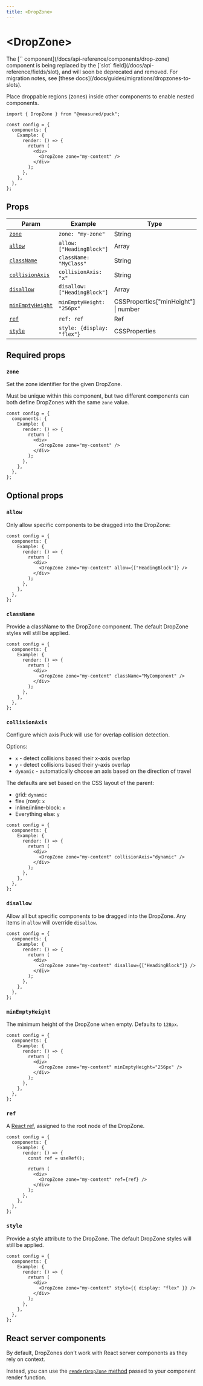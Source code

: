 ```yaml
---
title: <DropZone>
---
```



# \<DropZone\>

<Callout>
The [`<DropZone>` component](/docs/api-reference/components/drop-zone) component is being replaced by the [`slot` field](/docs/api-reference/fields/slot), and will soon be deprecated and removed. For migration notes, see [these docs](/docs/guides/migrations/dropzones-to-slots).
</Callout>

Place droppable regions (zones) inside other components to enable nested components.

```tsx {1,9} copy
import { DropZone } from "@measured/puck";

const config = {
  components: {
    Example: {
      render: () => {
        return (
          <div>
            <DropZone zone="my-content" />
          </div>
        );
      },
    },
  },
};
```

## Props

| Param                               | Example                      | Type                                 | Status   |
| ----------------------------------- | ---------------------------- | ------------------------------------ | -------- |
| [`zone`](#zone)                     | `zone: "my-zone"`            | String                               | Required |
| [`allow`](#allow)                   | `allow: ["HeadingBlock"]`    | Array                                | -        |
| [`className`](#classname)           | `className: "MyClass"`       | String                               | -        |
| [`collisionAxis`](#collisionaxis)   | `collisionAxis: "x"`         | String                               | -        |
| [`disallow`](#disallow)             | `disallow: ["HeadingBlock"]` | Array                                | -        |
| [`minEmptyHeight`](#minemptyheight) | `minEmptyHeight: "256px"`    | CSSProperties["minHeight"] \| number | -        |
| [`ref`](#ref)                       | `ref: ref`                   | Ref                                  | -        |
| [`style`](#style)                   | `style: {display: "flex"}`   | CSSProperties                        | -        |

## Required props

### `zone`

Set the zone identifier for the given DropZone.

Must be unique within this component, but two different components can both define DropZones with the same `zone` value.

```tsx /zone="my-content"/ copy
const config = {
  components: {
    Example: {
      render: () => {
        return (
          <div>
            <DropZone zone="my-content" />
          </div>
        );
      },
    },
  },
};
```

## Optional props

### `allow`

Only allow specific components to be dragged into the DropZone:

```tsx copy {7}
const config = {
  components: {
    Example: {
      render: () => {
        return (
          <div>
            <DropZone zone="my-content" allow={["HeadingBlock"]} />
          </div>
        );
      },
    },
  },
};
```

### `className`

Provide a className to the DropZone component. The default DropZone styles will still be applied.

```tsx copy {7}
const config = {
  components: {
    Example: {
      render: () => {
        return (
          <div>
            <DropZone zone="my-content" className="MyComponent" />
          </div>
        );
      },
    },
  },
};
```

### `collisionAxis`

Configure which axis Puck will use for overlap collision detection.

Options:

- `x` - detect collisions based their x-axis overlap
- `y` - detect collisions based their y-axis overlap
- `dynamic` - automatically choose an axis based on the direction of travel

The defaults are set based on the CSS layout of the parent:

- grid: `dynamic`
- flex (row): `x`
- inline/inline-block: `x`
- Everything else: `y`

```tsx copy {7}
const config = {
  components: {
    Example: {
      render: () => {
        return (
          <div>
            <DropZone zone="my-content" collisionAxis="dynamic" />
          </div>
        );
      },
    },
  },
};
```

### `disallow`

Allow all but specific components to be dragged into the DropZone. Any items in `allow` will override `disallow`.

```tsx copy {7}
const config = {
  components: {
    Example: {
      render: () => {
        return (
          <div>
            <DropZone zone="my-content" disallow={["HeadingBlock"]} />
          </div>
        );
      },
    },
  },
};
```

### `minEmptyHeight`

The minimum height of the DropZone when empty. Defaults to `128px`.

```tsx copy {7}
const config = {
  components: {
    Example: {
      render: () => {
        return (
          <div>
            <DropZone zone="my-content" minEmptyHeight="256px" />
          </div>
        );
      },
    },
  },
};
```

### `ref`

A [React ref](https://react.dev/learn/manipulating-the-dom-with-refs), assigned to the root node of the DropZone.

```tsx copy {9}
const config = {
  components: {
    Example: {
      render: () => {
        const ref = useRef();

        return (
          <div>
            <DropZone zone="my-content" ref={ref} />
          </div>
        );
      },
    },
  },
};
```

### `style`

Provide a style attribute to the DropZone. The default DropZone styles will still be applied.

```tsx copy {7}
const config = {
  components: {
    Example: {
      render: () => {
        return (
          <div>
            <DropZone zone="my-content" style={{ display: "flex" }} />
          </div>
        );
      },
    },
  },
};
```

## React server components

By default, DropZones don't work with React server components as they rely on context.

Instead, you can use the [`renderDropZone` method](/docs/api-reference/configuration/component-config#propspuckrenderdropzone) passed to your component render function.

